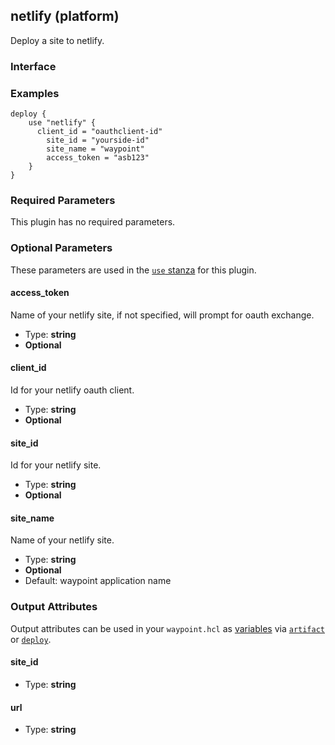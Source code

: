## netlify (platform)

Deploy a site to netlify.

### Interface

### Examples

```hcl
deploy {
	use "netlify" {
	  client_id = "oauthclient-id"
		site_id = "yourside-id"
		site_name = "waypoint"
		access_token = "asb123"
	}
}
```

### Required Parameters

This plugin has no required parameters.

### Optional Parameters

These parameters are used in the [`use` stanza](/docs/waypoint-hcl/use) for this plugin.

#### access_token

Name of your netlify site, if not specified, will prompt for oauth exchange.

- Type: **string**
- **Optional**

#### client_id

Id for your netlify oauth client.

- Type: **string**
- **Optional**

#### site_id

Id for your netlify site.

- Type: **string**
- **Optional**

#### site_name

Name of your netlify site.

- Type: **string**
- **Optional**
- Default: waypoint application name

### Output Attributes

Output attributes can be used in your `waypoint.hcl` as [variables](/docs/waypoint-hcl/variables) via [`artifact`](/docs/waypoint-hcl/variables/artifact) or [`deploy`](/docs/waypoint-hcl/variables/deploy).

#### site_id

- Type: **string**

#### url

- Type: **string**
